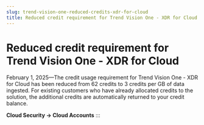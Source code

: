 ```yaml
---
slug: trend-vision-one-reduced-credits-xdr-for-cloud
title: Reduced credit requirement for Trend Vision One - XDR for Cloud
---
```

# Reduced credit requirement for Trend Vision One - XDR for Cloud

February 1, 2025—The credit usage requirement for Trend Vision One - XDR for Cloud has been reduced from 62 credits to 3 credits per GB of data ingested. For existing customers who have already allocated credits to the solution, the additional credits are automatically returned to your credit balance.

**Cloud Security → Cloud Accounts**
:::

